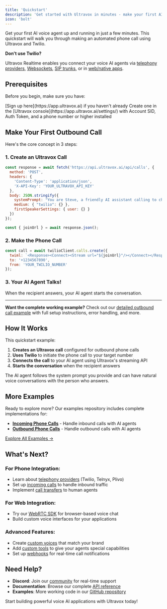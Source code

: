 ```yaml
---
title: 'Quickstart'
description: 'Get started with Ultravox in minutes - make your first AI voice call.'
icon: 'bolt'
---
```


Get your first AI voice agent up and running in just a few minutes. This quickstart will walk you through making an automated phone call using Ultravox and Twilio.

<Note>
<b>Don't use Twilio?</b>

Ultravox Realtime enables you connect your voice AI agents via [telephony providers](/telephony/overview), [Websockets](/apps/websockets), [SIP trunks](/telephony/sip), or in [web/native apps](/apps/overview).
</Note>

## Prerequisites

Before you begin, make sure you have:

<Steps>
  <Step title="Ultravox account">[Sign up here](https://app.ultravox.ai) if you haven't already</Step>
  <Step title="API key">Create one in the [Ultravox console](https://app.ultravox.ai/settings/)</Step>
  <Step title="Twilio account">with Account SID, Auth Token, and a phone number</Step>
  <Step title="Node.js 20">or higher installed</Step>
</Steps>

## Make Your First Outbound Call

Here's the core concept in 3 steps:

### 1. Create an Ultravox Call
```javascript
const response = await fetch('https://api.ultravox.ai/api/calls', {
  method: 'POST',
  headers: {
    'Content-Type': 'application/json',
    'X-API-Key': 'YOUR_ULTRAVOX_API_KEY'
  },
  body: JSON.stringify({
    systemPrompt: "You are Steve, a friendly AI assistant calling to check in.",
    medium: { "twilio": {} },
    firstSpeakerSettings: { user: {} }
  })
});

const { joinUrl } = await response.json();
```

### 2. Make the Phone Call
```javascript
const call = await twilioClient.calls.create({
  twiml: `<Response><Connect><Stream url="${joinUrl}"/></Connect></Response>`,
  to: '+1234567890',
  from: 'YOUR_TWILIO_NUMBER'
});
```

### 3. Your AI Agent Talks!
When the recipient answers, your AI agent starts the conversation.

---

**Want the complete working example?** Check out our [detailed outbound call example](./examples/outbound-phone-call) with full setup instructions, error handling, and more.

## How It Works

This quickstart example:

1. **Creates an Ultravox call** configured for outbound phone calls
2. **Uses Twilio** to initiate the phone call to your target number
3. **Connects the call** to your AI agent using Ultravox's streaming API
4. **Starts the conversation** when the recipient answers

The AI agent follows the system prompt you provide and can have natural voice conversations with the person who answers.

## More Examples

Ready to explore more? Our examples repository includes complete implementations for:

- **[Incoming Phone Calls](./examples/inbound-phone-call)** - Handle inbound calls with AI agents
- **[Outbound Phone Calls](./examples/outbound-phone-call)** - Handle outbound calls with AI agents

[Explore All Examples →](https://github.com/ultravox-ai/ultravox-examples)

## What's Next?

### For Phone Integration:
- Learn about [telephony providers](/telephony/supported-providers) (Twilio, Telnyx, Plivo)
- Set up [incoming calls](/telephony/inbound-calls) to handle inbound traffic
- Implement [call transfers](/telephony/call-transfers) to human agents

### For Web Integration:
- Try our [WebRTC SDK](/apps/sdks) for browser-based voice chat
- Build custom voice interfaces for your applications

### Advanced Features:
- Create [custom voices](/voices/cloning) that match your brand
- Add [custom tools](/tools/overview) to give your agents special capabilities
- Set up [webhooks](/webhooks/overview) for real-time call notifications

## Need Help?

- **Discord**: Join our [community](https://discord.gg/ultravox) for real-time support
- **Documentation**: Browse our complete [API reference](/api-reference)
- **Examples**: More working code in our [GitHub repository](https://github.com/ultravox-ai/ultravox-examples)

Start building powerful voice AI applications with Ultravox today!